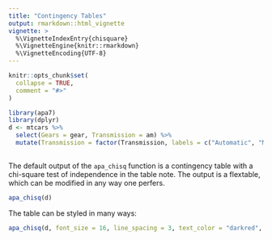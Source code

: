 ```yaml
---
title: "Contingency Tables"
output: rmarkdown::html_vignette
vignette: >
  %\VignetteIndexEntry{chisquare}
  %\VignetteEngine{knitr::rmarkdown}
  %\VignetteEncoding{UTF-8}
---
```


```r
knitr::opts_chunk$set(
  collapse = TRUE,
  comment = "#>"
)
```

```r
library(apa7)
library(dplyr)
d <- mtcars %>% 
  select(Gears = gear, Transmission = am) %>% 
  mutate(Transmission = factor(Transmission, labels = c("Automatic", "Manual")))
  
```

The default output of the `apa_chisq` function is a contingency table with a chi-square test of independence in the table note. The output is a flextable, which can be modified in any way one perfers.

```r
apa_chisq(d)
```

The table can be styled in many ways:

```r
apa_chisq(d, font_size = 16, line_spacing = 3, text_color = "darkred", border_width = 2, border_color = "gray", family = "Arial")
```

